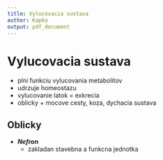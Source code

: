 ```yaml
---
title: Vylucovacia sustava
author: Kapko
output: pdf_document
---
```


# Vylucovacia sustava
- plni funkciu vylucovania metabolitov
- udrzuje homeostazu
- vylucovanie latok = exkrecia
- oblicky + mocove cesty, koza, dychacia sustava

## Oblicky
- ***Nefron***
    - zakladan stavebna a funkcna jednotka
